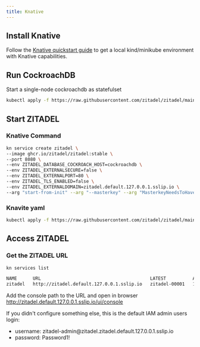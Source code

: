 ```yaml
---
title: Knative
---
```



## Install Knative

Follow the [Knative quickstart guide](https://knative.dev/docs/getting-started/quickstart-install/) to get a local kind/minikube environment with Knative capabilities.

## Run CockroachDB

Start a single-node cockroachdb as statefulset

```bash
kubectl apply -f https://raw.githubusercontent.com/zitadel/zitadel/main/deploy/knative/cockroachdb-statefulset-single-node.yaml
```

## Start ZITADEL

### Knative Command

```bash
kn service create zitadel \
--image ghcr.io/zitadel/zitadel:stable \
--port 8080 \
--env ZITADEL_DATABASE_COCKROACH_HOST=cockroachdb \
--env ZITADEL_EXTERNALSECURE=false \
--env ZITADEL_EXTERNALPORT=80 \
--env ZITADEL_TLS_ENABLED=false \
--env ZITADEL_EXTERNALDOMAIN=zitadel.default.127.0.0.1.sslip.io \
--arg "start-from-init" --arg "--masterkey" --arg "MasterkeyNeedsToHave32Characters" 
```

### Knavite yaml

```bash
kubectl apply -f https://raw.githubusercontent.com/zitadel/zitadel/main/deploy/knative/zitadel-knative-service.yaml
```

## Access ZITADEL

### Get the ZITADEL URL

```bash
kn services list

NAME      URL                                         LATEST          AGE   CONDITIONS   READY   REASON
zitadel   http://zitadel.default.127.0.0.1.sslip.io   zitadel-00001   10m   3 OK / 3     True
```

Add the console path to the URL and open in browser
http://zitadel.default.127.0.0.1.sslip.io/ui/console

If you didn't configure something else, this is the default IAM admin users login:

* username: zitadel-admin@<span></span>zitadel.zitadel.default.127.0.0.1.sslip.io
* password: Password1!

<Next components={props.components} />
<Disclaimer components={props.components} />

